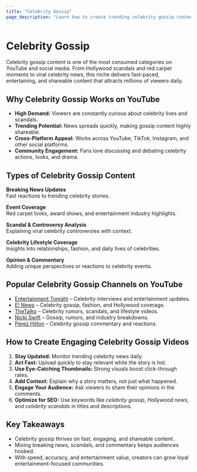 ```yaml
---
title: "Celebrity Gossip"
page_description: "Learn how to create trending celebrity gossip content—covering entertainment news, scandals, pop culture updates, and viral moments."
---
```


# Celebrity Gossip

Celebrity gossip content is one of the most consumed categories on YouTube and social media. From Hollywood scandals and red carpet moments to viral celebrity news, this niche delivers fast-paced, entertaining, and shareable content that attracts millions of viewers daily.

## Why Celebrity Gossip Works on YouTube

- **High Demand:** Viewers are constantly curious about celebrity lives and scandals.  
- **Trending Potential:** News spreads quickly, making gossip content highly shareable.  
- **Cross-Platform Appeal:** Works across YouTube, TikTok, Instagram, and other social platforms.  
- **Community Engagement:** Fans love discussing and debating celebrity actions, looks, and drama.  

## Types of Celebrity Gossip Content

**Breaking News Updates**  
Fast reactions to trending celebrity stories.  

**Event Coverage**  
Red carpet looks, award shows, and entertainment industry highlights.  

**Scandal & Controversy Analysis**  
Explaining viral celebrity controversies with context.  

**Celebrity Lifestyle Coverage**  
Insights into relationships, fashion, and daily lives of celebrities.  

**Opinion & Commentary**  
Adding unique perspectives or reactions to celebrity events.  

## Popular Celebrity Gossip Channels on YouTube

- [Entertainment Tonight](https://www.youtube.com/@EntertainmentTonight) – Celebrity interviews and entertainment updates.  
- [E! News](https://www.youtube.com/@enews) – Celebrity gossip, fashion, and Hollywood coverage.  
- [TheTalko](https://www.youtube.com/@TheTalko) – Celebrity rumors, scandals, and lifestyle videos.  
- [Nicki Swift](https://www.youtube.com/@NickiSwift) – Gossip, rumors, and industry breakdowns.  
- [Perez Hilton](https://www.youtube.com/@PerezHilton) – Celebrity gossip commentary and reactions.  

## How to Create Engaging Celebrity Gossip Videos

1. **Stay Updated:** Monitor trending celebrity news daily.  
2. **Act Fast:** Upload quickly to stay relevant while the story is hot.  
3. **Use Eye-Catching Thumbnails:** Strong visuals boost click-through rates.  
4. **Add Context:** Explain why a story matters, not just what happened.  
5. **Engage Your Audience:** Ask viewers to share their opinions in the comments.  
6. **Optimize for SEO:** Use keywords like *celebrity gossip*, *Hollywood news*, and *celebrity scandals* in titles and descriptions.  

## Key Takeaways

- Celebrity gossip thrives on fast, engaging, and shareable content.  
- Mixing breaking news, scandals, and commentary keeps audiences hooked.  
- With speed, accuracy, and entertainment value, creators can grow loyal entertainment-focused communities.  
